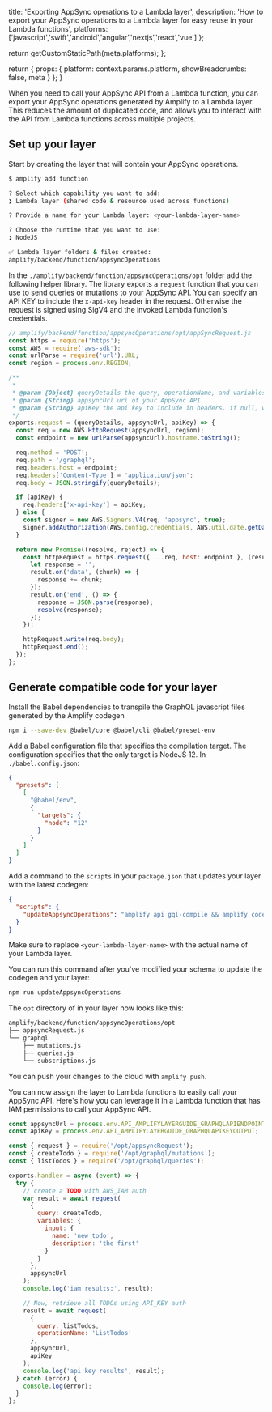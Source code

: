                   
  title: 'Exporting AppSync operations to a Lambda layer',
  description: 'How to export your AppSync operations to a Lambda layer for easy reuse in your Lambda functions',
  platforms: ['javascript','swift','android','angular','nextjs','react','vue'] 
};

  return getCustomStaticPath(meta.platforms);
};

  return {
    props: {
      platform: context.params.platform,
      showBreadcrumbs: false,
      meta
    }
  };
}
          


When you need to call your AppSync API from a Lambda function, you can export your AppSync operations generated by Amplify to a Lambda layer. This reduces the amount of duplicated code, and allows you to interact with the API from Lambda functions across multiple projects.

## Set up your layer

Start by creating the layer that will contain your AppSync operations.

```sh
$ amplify add function

? Select which capability you want to add:
❯ Lambda layer (shared code & resource used across functions)

? Provide a name for your Lambda layer: <your-lambda-layer-name>

? Choose the runtime that you want to use:
❯ NodeJS

✅ Lambda layer folders & files created:
amplify/backend/function/appsyncOperations
```

In the `./amplify/backend/function/appsyncOperations/opt` folder add the following helper library. The library exports a `request` function that you can use to send queries or mutations to your AppSync API. You can specify an API KEY to include the `x-api-key` header in the request. Otherwise the request is signed using SigV4 and the invoked Lambda function's credentials.

```javascript
// amplify/backend/function/appsyncOperations/opt/appSyncRequest.js
const https = require('https');
const AWS = require('aws-sdk');
const urlParse = require('url').URL;
const region = process.env.REGION;

/**
 *
 * @param {Object} queryDetails the query, operationName, and variables
 * @param {String} appsyncUrl url of your AppSync API
 * @param {String} apiKey the api key to include in headers. if null, will sign with SigV4
 */
exports.request = (queryDetails, appsyncUrl, apiKey) => {
  const req = new AWS.HttpRequest(appsyncUrl, region);
  const endpoint = new urlParse(appsyncUrl).hostname.toString();

  req.method = 'POST';
  req.path = '/graphql';
  req.headers.host = endpoint;
  req.headers['Content-Type'] = 'application/json';
  req.body = JSON.stringify(queryDetails);

  if (apiKey) {
    req.headers['x-api-key'] = apiKey;
  } else {
    const signer = new AWS.Signers.V4(req, 'appsync', true);
    signer.addAuthorization(AWS.config.credentials, AWS.util.date.getDate());
  }

  return new Promise((resolve, reject) => {
    const httpRequest = https.request({ ...req, host: endpoint }, (result) => {
      let response = '';
      result.on('data', (chunk) => {
        response += chunk;
      });
      result.on('end', () => {
        response = JSON.parse(response);
        resolve(response);
      });
    });

    httpRequest.write(req.body);
    httpRequest.end();
  });
};
```

## Generate compatible code for your layer

Install the Babel dependencies to transpile the GraphQL javascript files generated by the Amplify codegen

```sh
npm i --save-dev @babel/core @babel/cli @babel/preset-env
```

Add a Babel configuration file that specifies the compilation target. The configuration specifies that the only target is NodeJS 12. In `./babel.config.json`:

```json
{
  "presets": [
    [
      "@babel/env",
      {
        "targets": {
          "node": "12"
        }
      }
    ]
  ]
}
```

Add a command to the `scripts` in your `package.json` that updates your layer with the latest codegen:

```json
{
  "scripts": {
    "updateAppsyncOperations": "amplify api gql-compile && amplify codegen && babel src/graphql --config-file ./babel.config.json -d ./amplify/backend/function/<your-lambda-layer-name>/opt/graphql/"
  }
}
```

Make sure to replace `<your-lambda-layer-name>` with the actual name of your Lambda layer.

You can run this command after you've modified your schema to update the codegen and your layer:

```sh
npm run updateAppsyncOperations
```

The `opt` directory of in your layer now looks like this:

```sh
amplify/backend/function/appsyncOperations/opt
├── appsyncRequest.js
└── graphql
    ├── mutations.js
    ├── queries.js
    └── subscriptions.js
```

You can push your changes to the cloud with `amplify push`.

You can now assign the layer to Lambda functions to easily call your AppSync API. Here's how you can leverage it in a Lambda function that has IAM permissions to call your AppSync API.

```javascript
const appsyncUrl = process.env.API_AMPLIFYLAYERGUIDE_GRAPHQLAPIENDPOINTOUTPUT;
const apiKey = process.env.API_AMPLIFYLAYERGUIDE_GRAPHQLAPIKEYOUTPUT;

const { request } = require('/opt/appsyncRequest');
const { createTodo } = require('/opt/graphql/mutations');
const { listTodos } = require('/opt/graphql/queries');

exports.handler = async (event) => {
  try {
    // create a TODO with AWS_IAM auth
    var result = await request(
      {
        query: createTodo,
        variables: {
          input: {
            name: 'new todo',
            description: 'the first'
          }
        }
      },
      appsyncUrl
    );
    console.log('iam results:', result);

    // Now, retrieve all TODOs using API_KEY auth
    result = await request(
      {
        query: listTodos,
        operationName: 'ListTodos'
      },
      appsyncUrl,
      apiKey
    );
    console.log('api key results', result);
  } catch (error) {
    console.log(error);
  }
};
```
